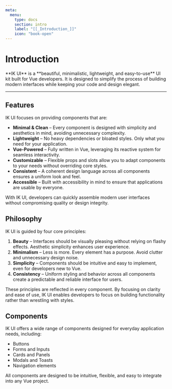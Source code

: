```yaml
---
meta:
  menu:
    type: docs
    section: intro
    label: "[[_Introduction_]]"
    icon: "book-open"
---
```


# Introduction

<MetaDescription>
**IK UI** is a **beautiful, minimalistic, lightweight, and easy-to-use** UI kit built for Vue developers.  
It is designed to simplify the process of building modern interfaces while keeping your code and design elegant.
</MetaDescription>

---

## Features

IK UI focuses on providing components that are:

- **Minimal & Clean** – Every component is designed with simplicity and aesthetics in mind, avoiding unnecessary complexity.  
- **Lightweight** – No heavy dependencies or bloated styles. Only what you need for your application.  
- **Vue-Powered** – Fully written in Vue, leveraging its reactive system for seamless interactivity.  
- **Customizable** – Flexible props and slots allow you to adapt components to your needs without overriding core styles.  
- **Consistent** – A coherent design language across all components ensures a uniform look and feel.  
- **Accessible** – Built with accessibility in mind to ensure that applications are usable by everyone.  

With IK UI, developers can quickly assemble modern user interfaces without compromising quality or design integrity.

## Philosophy

IK UI is guided by four core principles:

1. **Beauty** – Interfaces should be visually pleasing without relying on flashy effects. Aesthetic simplicity enhances user experience.  
2. **Minimalism** – Less is more. Every element has a purpose. Avoid clutter and unnecessary design noise.  
3. **Simplicity** – Components should be intuitive and easy to implement, even for developers new to Vue.  
4. **Consistency** – Uniform styling and behavior across all components create a predictable and reliable interface for users.  

These principles are reflected in every component. By focusing on clarity and ease of use, IK UI enables developers to focus on building functionality rather than wrestling with styles.

## Components

IK UI offers a wide range of components designed for everyday application needs, including:

- Buttons  
- Forms and Inputs  
- Cards and Panels  
- Modals and Toasts  
- Navigation elements  

All components are designed to be intuitive, flexible, and easy to integrate into any Vue project.
